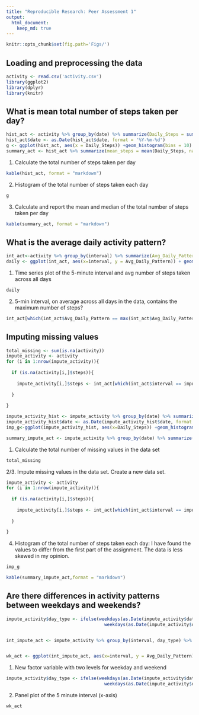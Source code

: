 ```yaml
---
title: "Reproducible Research: Peer Assessment 1"
output: 
  html_document:
    keep_md: true
---
```

```r
knitr::opts_chunk$set(fig.path='Figs/')
```


## Loading and preprocessing the data
```r
activity <- read.csv('activity.csv')
library(ggplot2)
library(dplyr)
library(knitr)
```

## What is mean total number of steps taken per day?

```r
hist_act <- activity %>% group_by(date) %>% summarize(Daily_Steps = sum(steps, na.rm = TRUE))
hist_act$date <- as.Date(hist_act$date, format = '%Y-%m-%d')
g <- ggplot(hist_act, aes(x = Daily_Steps)) +geom_histogram(bins = 10)
summary_act <- hist_act %>% summarize(mean_steps = mean(Daily_Steps, na.rm = TRUE), median_steps = median(Daily_Steps, na.rm = TRUE))
```

1. Calculate the total number of steps taken per day
```r
kable(hist_act, format = "markdown")
```

2. Histogram of the total number of steps taken each day
```r
g
```

3. Calculate and report the mean and median of the total number of steps taken per day
```r
kable(summary_act, format = "markdown")
```



## What is the average daily activity pattern?
```r
int_act<-activity %>% group_by(interval) %>% summarize(Avg_Daily_Pattern = mean(steps, na.rm = TRUE))
daily <- ggplot(int_act, aes(x=interval, y = Avg_Daily_Pattern)) + geom_line()
```

1. Time series plot of the 5-minute interval and avg number of steps taken across all days
```r
daily
```

2. 5-min interval, on average across all days in the data, contains the maximum number of steps?
\hfill\break
```r
int_act[which(int_act$Avg_Daily_Pattern == max(int_act$Avg_Daily_Pattern)),]$interval
```


## Imputing missing values
```r
total_missing <- sum(is.na(activity))
impute_activity <- activity
for (i in 1:nrow(impute_activity)){
  
  if (is.na(activity[i,]$steps)){
    
    impute_activity[i,]$steps <- int_act[which(int_act$interval == impute_activity[i,]$interval),]$Avg_Daily_Pattern
    
  }
  
}

impute_activity_hist <- impute_activity %>% group_by(date) %>% summarize(Daily_Steps = sum(steps, na.rm = TRUE))
impute_activity_hist$date <- as.Date(impute_activity_hist$date, format = '%Y-%m-%d')
imp_g<-ggplot(impute_activity_hist, aes(x=Daily_Steps)) +geom_histogram(bins = 15)

summary_impute_act <- impute_activity %>% group_by(date) %>% summarize(mean_steps = mean(steps, na.rm = TRUE), median_steps = median(steps, na.rm = TRUE))

```

1. Calculate the total number of missing values in the data set
\hfill\break
```r
total_missing
```

2/3. Impute missing values in the data set. Create a new data set.
\hfill\break
```r
impute_activity <- activity
for (i in 1:nrow(impute_activity)){
  
  if (is.na(activity[i,]$steps)){
    
    impute_activity[i,]$steps <- int_act[which(int_act$interval == impute_activity[i,]$interval),]$Avg_Daily_Pattern
    
  }
  
}
```


4. Histogram of the total number of steps taken each day: I have found the values to differ from the first part of the assignment. The data is less skewed in my opinion.
\hfill\break


```r
imp_g

kable(summary_impute_act,format = "markdown")
```




## Are there differences in activity patterns between weekdays and weekends?
```r

impute_activity$day_type <- ifelse(weekdays(as.Date(impute_activity$date, format = '%Y-%m-%d')) == 'Saturday' | 
                                     weekdays(as.Date(impute_activity$date, format = '%Y-%m-%d')) == 'Sunday', 'weekend', 'weekday')


int_impute_act <- impute_activity %>% group_by(interval, day_type) %>% summarize(Avg_Daily_Pattern = mean(steps, na.rm = TRUE))


wk_act <- ggplot(int_impute_act, aes(x=interval, y = Avg_Daily_Pattern)) + geom_line() + facet_grid(as.factor(int_impute_act$day_type))
```


1. New factor variable with two levels for weekday and weekend
```r

impute_activity$day_type <- ifelse(weekdays(as.Date(impute_activity$date, format = '%Y-%m-%d')) == 'Saturday' | 
                                     weekdays(as.Date(impute_activity$date, format = '%Y-%m-%d')) == 'Sunday', 'weekend', 'weekday')

```

2. Panel plot of the 5 minute interval (x-axis)
```r
wk_act
```

